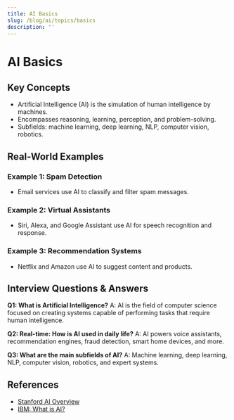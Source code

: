 ```yaml
---
title: AI Basics
slug: /blog/ai/topics/basics
description: ''
---
```

# AI Basics

## Key Concepts
- Artificial Intelligence (AI) is the simulation of human intelligence by machines.
- Encompasses reasoning, learning, perception, and problem-solving.
- Subfields: machine learning, deep learning, NLP, computer vision, robotics.

## Real-World Examples

### Example 1: Spam Detection
- Email services use AI to classify and filter spam messages.

### Example 2: Virtual Assistants
- Siri, Alexa, and Google Assistant use AI for speech recognition and response.

### Example 3: Recommendation Systems
- Netflix and Amazon use AI to suggest content and products.

## Interview Questions & Answers

**Q1: What is Artificial Intelligence?**
A: AI is the field of computer science focused on creating systems capable of performing tasks that require human intelligence.

**Q2: Real-time: How is AI used in daily life?**
A: AI powers voice assistants, recommendation engines, fraud detection, smart home devices, and more.

**Q3: What are the main subfields of AI?**
A: Machine learning, deep learning, NLP, computer vision, robotics, and expert systems.

## References
- [Stanford AI Overview](https://ai.stanford.edu/people/)
- [IBM: What is AI?](https://www.ibm.com/cloud/learn/what-is-artificial-intelligence)
